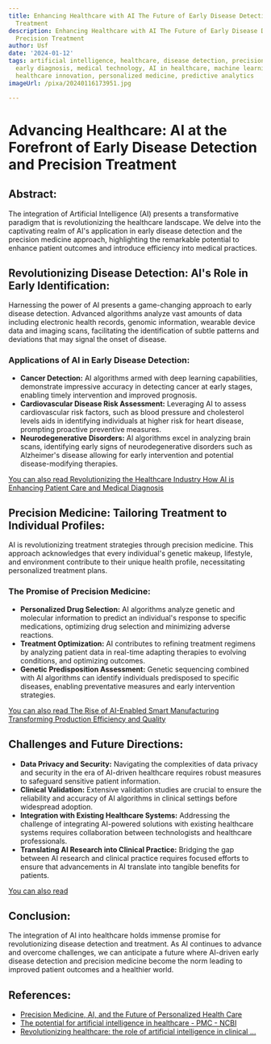 ```yaml
---
title: Enhancing Healthcare with AI The Future of Early Disease Detection and Precision
  Treatment
description: Enhancing Healthcare with AI The Future of Early Disease Detection and
  Precision Treatment
author: Usf
date: '2024-01-12'
tags: artificial intelligence, healthcare, disease detection, precision treatment,
  early diagnosis, medical technology, AI in healthcare, machine learning, data analysis,
  healthcare innovation, personalized medicine, predictive analytics
imageUrl: /pixa/20240116173951.jpg

---
```

# Advancing Healthcare: AI at the Forefront of Early Disease Detection and Precision Treatment

## Abstract:
The integration of Artificial Intelligence (AI)  presents a transformative  paradigm that  is revolutionizing the healthcare landscape. We delve into the captivating realm of AI's application in early disease detection and the precision medicine  approach,  highlighting  the remarkable  potential to enhance patient outcomes and introduce efficiency into medical practices.

## Revolutionizing Disease Detection: AI's  Role in Early Identification:
Harnessing the power  of AI presents  a  game-changing approach to early disease detection. Advanced algorithms analyze vast amounts of data including electronic health records, genomic information, wearable device data  and imaging  scans, facilitating the identification of subtle patterns and deviations that may signal the onset of disease.

### Applications of AI in Early Disease Detection:
* **Cancer Detection:** AI algorithms armed with deep learning  capabilities, demonstrate impressive accuracy in detecting cancer at early stages, enabling timely intervention and improved prognosis.
* **Cardiovascular Disease  Risk Assessment:** Leveraging  AI to assess cardiovascular risk factors, such as blood pressure  and cholesterol levels aids in identifying individuals at higher risk for heart disease, prompting proactive preventive measures.
* **Neurodegenerative Disorders:** AI algorithms excel in analyzing brain scans, identifying early signs of neurodegenerative disorders such as Alzheimer's disease allowing for early intervention and potential  disease-modifying  therapies.

[You can also read Revolutionizing the Healthcare Industry How AI is Enhancing Patient Care and Medical Diagnosis](Revolutionizing%20the%20Healthcare%20Industry%20How%20AI%20is%20Enhancing%20Patient%20Care%20and%20Medical%20Diagnosis)


## Precision Medicine: Tailoring Treatment to Individual Profiles:
AI  is revolutionizing treatment strategies through precision medicine. This approach acknowledges that  every individual's genetic makeup, lifestyle, and environment contribute to their unique health profile,  necessitating personalized treatment plans.

### The  Promise of Precision Medicine:
* **Personalized Drug Selection:** AI algorithms analyze genetic and molecular information to predict  an individual's response to specific medications, optimizing drug selection and minimizing adverse reactions.
*  **Treatment Optimization:** AI contributes  to refining  treatment regimens by analyzing patient data in real-time adapting therapies to evolving conditions, and  optimizing outcomes.
* **Genetic Predisposition Assessment:** Genetic sequencing combined with AI algorithms  can identify individuals predisposed to specific diseases, enabling preventative measures and early intervention strategies.

[You can also read The Rise of AI-Enabled Smart Manufacturing Transforming Production Efficiency and Quality](The%20Rise%20of%20AI-Enabled%20Smart%20Manufacturing%20Transforming%20Production%20Efficiency%20and%20Quality)


## Challenges and Future Directions:
* **Data Privacy and Security:** Navigating the complexities of data  privacy  and  security in the era of AI-driven healthcare requires robust measures to safeguard sensitive patient  information.
* **Clinical Validation:**  Extensive validation studies are  crucial  to ensure the reliability and accuracy of AI algorithms in  clinical settings before widespread adoption.
* **Integration with Existing Healthcare  Systems:** Addressing the challenge of integrating AI-powered solutions with  existing healthcare systems requires  collaboration between technologists and healthcare professionals.
* **Translating AI  Research into Clinical Practice:** Bridging the gap between AI research and clinical practice requires focused efforts  to  ensure  that advancements in AI translate into tangible benefits for patients.

[You can  also  read ]()


## Conclusion:
The integration of AI into healthcare  holds immense promise for revolutionizing disease detection and treatment. As AI continues to advance and overcome challenges, we can  anticipate  a future where AI-driven early disease detection and precision medicine become  the norm leading to improved patient outcomes and a healthier world.

## References:
- [Precision Medicine, AI, and the Future of Personalized Health Care](https://www.ncbi.nlm.nih.gov/pmc/articles/PMC7877825/)
- [The potential for artificial intelligence in healthcare - PMC - NCBI](https://www.ncbi.nlm.nih.gov/pmc/articles/PMC6616181/)
- [Revolutionizing healthcare: the role of artificial intelligence in clinical ...](https://bmcmededuc.biomedcentral.com/articles/10.1186/s12909-023-04698-z)
